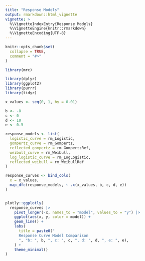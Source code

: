 ```yaml
---
title: "Response Models"
output: rmarkdown::html_vignette
vignette: >
  %\VignetteIndexEntry{Response Models}
  %\VignetteEngine{knitr::rmarkdown}
  %\VignetteEncoding{UTF-8}
---
```


```r
knitr::opts_chunk$set(
  collapse = TRUE,
  comment = "#>"
)
```

```r
library(mrc)
```

```r
library(dplyr)
library(ggplot2)
library(purrr)
library(tidyr)

x_values <- seq(0, 1, by = 0.01)

b <- -8
c <- 0
d <- 10
e <- 0.5

response_models <- list(
  logistic_curve = rm_Logistic,
  gompertz_curve = rm_Gompertz,
  reflected_gompertz = rm_GompertzRef,
  weibull_curve = rm_Weibull,
  log_logistic_curve = rm_LogLogistic,
  reflected_weibull = rm_WeibullRef
)

response_curves <- bind_cols(
  x = x_values,
  map_dfc(response_models, ~ .x(x_values, b, c, d, e))
)


plotly::ggplotly(
  response_curves |>
    pivot_longer(-x, names_to = "model", values_to = "y") |>
    ggplot(aes(x, y, color = model)) +
    geom_line() +
    labs(
      title = paste0("
      Response Curve Model Comparison
      ", "b: ", b, ", c: ", c, ", d: ", d, ", e: ", e),
    ) +
    theme_minimal()
)
```

